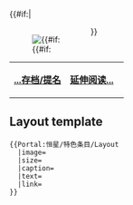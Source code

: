 {{#if:{{{image}}}|<div style="float:left;margin-right:1em">[[Image:{{{image}}}|{{#if:{{{size}}}]]
</div>}}{{{text}}} 

{| class="noprint" width="100%"  border="0" style="padding: 0; margin: 0; background-color:transparent"
|-
|<div style="text-align:left;">'''[[Portal:恒星/特色条目|...存档/提名]]'''</div>||
 <div style="text-align:right;margin-right:10px;margin-bottom:0px;">
'''[[{{{link}}}|延伸阅读...]]'''
 </div >
|}
[[Category:恒星主题|{{SUBPAGENAME}}]]<noinclude>

== Layout template ==
<pre>
{{Portal:恒星/特色条目/Layout
  |image=
  |size=
  |caption=
  |text=
  |link=
}}
</pre>
</noinclude>